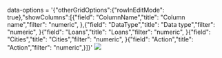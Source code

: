 
<Meta title="Grid/Edit Options/Disable cell editing" component={grid} />

 data-options = '{"otherGridOptions":{"rowInEditMode": true},"showColumns":[{"field": "ColumnName","title": "Column name","filter": "numeric", },{"field": "DataType","title": "Data type","filter": "numeric", }{"field": "Loans","title": "Loans","filter": "numeric", }{"field": "Cities","title": "Cities","filter": "numeric", }{"field": "Action","title": "Action","filter": "numeric",}]}'
<img src={disableCell} className="grid-img"/>


